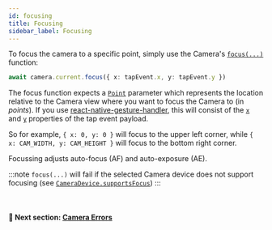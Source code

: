 ```yaml
---
id: focusing
title: Focusing
sidebar_label: Focusing
---
```


To focus the camera to a specific point, simply use the Camera's [`focus(...)`](/docs/api/classes/camera.camera-1#focus) function:

```ts
await camera.current.focus({ x: tapEvent.x, y: tapEvent.y })
```

The focus function expects a [`Point`](/docs/api/interfaces/point.point-1) parameter which represents the location relative to the Camera view where you want to focus the Camera to (in _points_). If you use [react-native-gesture-handler](https://docs.swmansion.com/react-native-gesture-handler/), this will consist of the [`x`](https://docs.swmansion.com/react-native-gesture-handler/docs/api/gesture-handlers/tap-gh#x) and [`y`](https://docs.swmansion.com/react-native-gesture-handler/docs/api/gesture-handlers/tap-gh#y) properties of the tap event payload.

So for example, `{ x: 0, y: 0 }` will focus to the upper left corner, while `{ x: CAM_WIDTH, y: CAM_HEIGHT }` will focus to the bottom right corner.

Focussing adjusts auto-focus (AF) and auto-exposure (AE).

:::note
`focus(...)` will fail if the selected Camera device does not support focusing (see [`CameraDevice.supportsFocus`](/docs/api/interfaces/cameradevice.cameradevice-1#supportsfocus))
:::

<br />

#### 🚀 Next section: [Camera Errors](errors)
